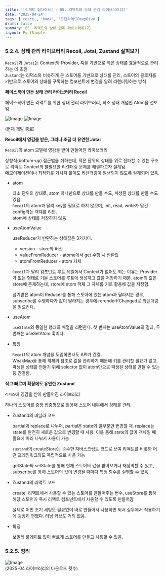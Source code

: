 ```yaml
---
title: '[리액트 딥다이브] - 05. 리액트와 상태 관리 라이브러리(2)'
date: '2025-04-24'
tags: ['react', 'book', '모던리액트DeepDive']
draft: false
summary: 05. 리액트와 상태 관리 라이브러리(2)
layout: PostSimple
---
```


### 5.2.4. 상태 관리 라이브러리 Recoil, Jotai, Zustand 살펴보기

`Recoil`과 `Jotai`는 Context와 Provider, 훅을 기반으로 작은 상태를 효율적으로 관리하는 데 초점  
`Zustand`는 리덕스와 비슷하게 큰 스토어를 기반으로 상태를 관리, 스토어의 클로저를 기반으로 스토어의 상태를 구독하는 컴포넌트에 변경을 알려 리렌더링하는 방식

**페이스북이 만든 상태 관리 라이브러리 Recoil**

페이스북이 만든 리액트를 위한 상태 관리 라이브러리, 최소 상태 개념인 Atom을 선보임

![Image](https://github-production-user-asset-6210df.s3.amazonaws.com/93918946/437060551-e06c5f89-b699-454c-93c1-f03dc4e0c556.png?X-Amz-Algorithm=AWS4-HMAC-SHA256&X-Amz-Credential=AKIAVCODYLSA53PQK4ZA%2F20250503%2Fus-east-1%2Fs3%2Faws4_request&X-Amz-Date=20250503T020352Z&X-Amz-Expires=300&X-Amz-Signature=9fd16e41bc0acdb4fd36223c6cf0ba2c6133b9455eaa06c4a905277abbec8de2&X-Amz-SignedHeaders=host)
![Image](https://github-production-user-asset-6210df.s3.amazonaws.com/93918946/437060567-f88f7f2b-4100-4960-9bf6-bc0c3460bae2.png?X-Amz-Algorithm=AWS4-HMAC-SHA256&X-Amz-Credential=AKIAVCODYLSA53PQK4ZA%2F20250503%2Fus-east-1%2Fs3%2Faws4_request&X-Amz-Date=20250503T020413Z&X-Amz-Expires=300&X-Amz-Signature=1c11f56c079d3690bf08b933aa04c3433d328698c4663191dc2b7178a55fe13a&X-Amz-SignedHeaders=host)

(현재 개발 종료)

**Recoil에서 영감을 받은, 그러나 조금 더 유연한 Jotai**

`Recoil`의 atom 모델에 영감을 받아 만들어진 라이브러리

상향식(bottom-up) 접근법을 취하는데, 작은 단위의 상태를 위로 전파할 수 있는 구조로 리액트 Context의 불필요한 리렌더링 문제를 해결하고자 설계됨.  
메모이제이션이나 최적화를 거치지 않아도 리렌더링이 발생되지 않도록 설계되어 있음.

- atom

  최소 단위의 상태로, atom 하나만으로 상태를 만들 수도, 파생된 상태를 만들 수도 있음.  
  `Recoil`의 atom과 달리 key를 필요로 하지 않으며, init, read, write가 담긴 config라는 객체를 리턴.  
  atom에 상태를 저장하지 않음

- useAtomValue

  useReducer가 반환하는 상태값은 3가지다.

  - version - store의 버전
  - valueFromReducer - atome에서 get 수행 시 반환값
  - atomFromReducer - atom 자체

  `Recoil`과 달리 컴포넌트 루트 레벨에서 Context가 없어도 되는 이유는 Provider가 없는 형태로 기본 스토어를 루트에 생성하고 값을 저장하기 때문. atom의 값은 store에 존재하는데, store에 atom 객체 그 자체를 키로 활용해 값을 저장함.

  넘겨받은 atom이 Reducer를 통해 스토어에 있는 atom과 달라지는 경우, subscribe를 수행하다가 값이 달라지는 경우에 rerenderIfChanged로 리렌더링을 일으킨다.

- useAtom

  `useState`와 동일한 형태의 배열을 리턴한다. 첫 번째는 useAtomValue의 결과, 두 번째는 useSetAtom 훅이다.

- 특징

  `Recoil`의 atom 개념을 도입하면서도 API가 간결.  
  WeakMap을 통해 객체의 참조로 값을 관리하기 때문에 키를 관리할 필요가 없고, 파생된 상태를 만들기 위해 selector 없이 atom만으로 파생된 상태를 만들 수 있는 등 간결함.

**작고 빠르며 확장에도 유연한 Zustand**

`리덕스`에 영감을 받아 만들어진 라이브러리

하나의 스토어를 중앙 집중형으로 활용해 스토어 내부에서 상태를 관리.

- Zustand의 바닐라 코드

  partial과 replace로 나누어, partial은 state의 일부분만 변경할 때, replace는 state를 완전히 새로운 값으로 변경할 때 사용. 이를 통해 state의 값이 객체일 때 필요에 따라 나눠서 사용이 가능

  `zustand`의 createStore는 순수한 자바스크립트 코드로 쓰여 리액트를 비롯한 어떤 프레임워크와도 독립적으로 사용 가능

  getState와 setState를 통해 현재 스토어의 값을 받아오거나 재정의할 수 있고, subscribe를 통해 스토어의 값이 변경될 때마다 특정 함수를 실행할 수 있음

- Zustand의 리액트 코드

  create: 리액트에서 사용할 수 있는 스토어를 만들어주는 변수, useStore를 통해 해당 스토어가 즉시 리액트 컴포넌트에서 사용할 수 있도록 만들어짐

  실제로 어떤 초기 세팅도 필요없이 바로 만들어서 사용하면 되서 실무에서 적용하기에 굉장히 편했다. 러닝 커브도 거의 없음.

- 특징

  보일러 플레이트 없이 빠르게 스토어를 만들고 사용할 수 있음.

### 5.2.5. 정리

![Image](https://github-production-user-asset-6210df.s3.amazonaws.com/93918946/437059996-d3855c0b-8d30-46d7-835f-cd1ddd6200d2.png?X-Amz-Algorithm=AWS4-HMAC-SHA256&X-Amz-Credential=AKIAVCODYLSA53PQK4ZA%2F20250503%2Fus-east-1%2Fs3%2Faws4_request&X-Amz-Date=20250503T020424Z&X-Amz-Expires=300&X-Amz-Signature=f6e451bf547181112902b8febec011abd31ade3a445ddec4de4affe8f2ff8fe0&X-Amz-SignedHeaders=host)  
(2025-04 라이브러리의 다운로드 횟수)
